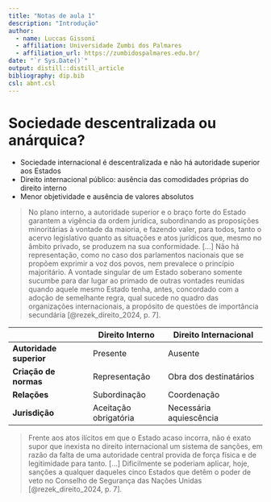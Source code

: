 ```yaml
---
title: "Notas de aula 1"
description: "Introdução"
author:
  - name: Luccas Gissoni
  - affiliation: Universidade Zumbi dos Palmares
  - affiliation_url: https://zumbidospalmares.edu.br/
date: "`r Sys.Date()`"
output: distill::distill_article
bibliography: dip.bib
csl: abnt.csl
---
```


# Sociedade descentralizada ou anárquica?

- Sociedade internacional é descentralizada e não há autoridade superior aos Estados
- Direito internacional público: ausência das comodidades próprias do direito interno
- Menor objetividade e ausência de valores absolutos

> No plano interno, a autoridade superior e o braço forte do Estado garantem a vigência da ordem jurídica, subordinando as proposições minoritárias à vontade da maioria, e fazendo valer, para todos, tanto o acervo legislativo quanto as situações e atos jurídicos que, mesmo no âmbito privado, se produzem na sua conformidade. [...] Não há representação, como no caso dos parlamentos nacionais que se propõem exprimir a voz dos povos, nem prevalece o princípio majoritário. A vontade singular de um Estado soberano somente sucumbe para dar lugar ao primado de outras vontades reunidas quando aquele mesmo Estado tenha, antes, concordado com a adoção de semelhante regra, qual sucede no quadro das organizações internacionais, a propósito de questões de importância secundária [@rezek_direito_2024, p. 7].

|                     | **Direito Interno** | **Direito Internacional** |
|---------------------|--------------------|--------------------------|
| **Autoridade superior** | Presente           | Ausente                  |
| **Criação de normas**   | Representação      | Obra dos destinatários   |
| **Relações**           | Subordinação       | Coordenação              |
| **Jurisdição**        | Aceitação obrigatória | Necessária aquiescência |

> Frente aos atos ilícitos em que o Estado acaso incorra, não é exato supor que inexista no direito internacional um sistema de sanções, em razão da falta de uma autoridade central provida de força física e de legitimidade para tanto. [...] Dificilmente se poderiam aplicar, hoje, sanções a qualquer daqueles cinco Estados que detêm o poder de veto no Conselho de Segurança das Nações Unidas [@rezek_direito_2024, p. 7].
